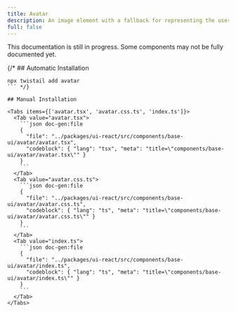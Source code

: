 ```yaml
---
title: Avatar
description: An image element with a fallback for representing the user.
full: false
---
```


<Callout type='warn'>
  This documentation is still in progress. Some components may not be fully documented yet.
</Callout>

{/* ## Automatic Installation

```package-install
npx twistail add avatar
``` */}

## Manual Installation

<Tabs items={['avatar.tsx', 'avatar.css.ts', 'index.ts']}>
  <Tab value="avatar.tsx">
    ```json doc-gen:file
    {
      "file": "../packages/ui-react/src/components/base-ui/avatar/avatar.tsx",
      "codeblock": { "lang": "tsx", "meta": "title=\"components/base-ui/avatar/avatar.tsx\"" }
    }
    ```
  </Tab>
  <Tab value="avatar.css.ts">
    ```json doc-gen:file
    {
      "file": "../packages/ui-react/src/components/base-ui/avatar/avatar.css.ts",
      "codeblock": { "lang": "ts", "meta": "title=\"components/base-ui/avatar/avatar.css.ts\"" }
    }
    ```
  </Tab>
  <Tab value="index.ts">
    ```json doc-gen:file
    {
      "file": "../packages/ui-react/src/components/base-ui/avatar/index.ts",
      "codeblock": { "lang": "ts", "meta": "title=\"components/base-ui/avatar/index.ts\"" }
    }
    ```
  </Tab>
</Tabs>
